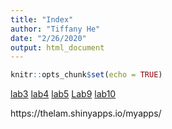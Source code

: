 ```yaml
---
title: "Index"
author: "Tiffany He"
date: "2/26/2020"
output: html_document
---
```


```r
knitr::opts_chunk$set(echo = TRUE)
```
[lab3](Lab_TiffanyHe.html)
[lab4](Lab4_TiffanyHe.html)
[lab5](Lab5_TiffanyHe.html)
[Lab9](Lab9_TiffanyHe.html)
[lab10](Lab10_TifanyHe.html)

 https://thelam.shinyapps.io/myapps/ 